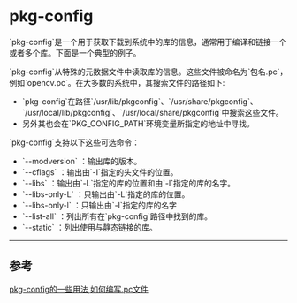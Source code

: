 = pkg-config =

`pkg-config`是一个用于获取下载到系统中的库的信息，通常用于编译和链接一个或者多个库。下面是一个典型的例子。
{{{shell
gcc program.c `pkg-config --cflags --libs opencv`
}}}


`pkg-config`从特殊的元数据文件中读取库的信息。这些文件被命名为`包名.pc`，例如`opencv.pc`。在大多数的系统中，其搜索文件的路径如下:
* `pkg-config`在路径`/usr/lib/pkgconfig`、`/usr/share/pkgconfig`、`/usr/local/lib/pkgconfig`、`/usr/local/share/pkgconfig`中搜索这些文件。
* 另外其也会在`PKG_CONFIG_PATH`环境变量所指定的地址中寻找。


`pkg-config`支持以下这些可选命令：
* `--modversion` ：输出库的版本。
* `--cflags` ：输出由`-I`指定的头文件的位置。
* `--libs` ：输出由`-L`指定的库的位置和由`-l`指定的库的名字。
* `--libs-only-L` ：只输出由`-L`指定的库的位置。
* `--libs-only-l` ：只输出由`-l`指定的库的名字
* `--list-all` ：列出所有在`pkg-config`路径中找到的库。
* `--static` ：列出使用与静态链接的库。


----
== 参考 ==
[[http://blog.csdn.net/luotuo44/article/details/24836901|pkg-config的一些用法,如何编写.pc文件]]
